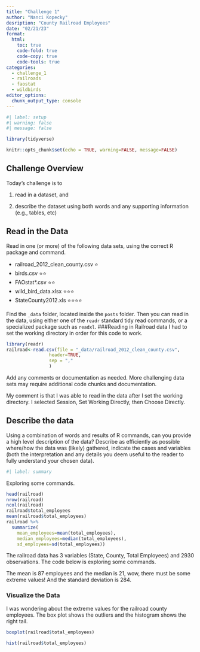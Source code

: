 ```yaml
---
title: "Challenge 1"
author: "Nanci Kopecky"
desription: "County Railroad Employees"
date: "02/21/23"
format:
  html:
    toc: true
    code-fold: true
    code-copy: true
    code-tools: true
categories:
  - challenge_1
  - railroads
  - faostat
  - wildbirds
editor_options: 
  chunk_output_type: console
---
```


```r
#| label: setup
#| warning: false
#| message: false

library(tidyverse)

knitr::opts_chunk$set(echo = TRUE, warning=FALSE, message=FALSE)
```

## Challenge Overview

Today's challenge is to

1)  read in a dataset, and

2)  describe the dataset using both words and any supporting information (e.g., tables, etc)

## Read in the Data

Read in one (or more) of the following data sets, using the correct R package and command.

-   railroad_2012_clean_county.csv ⭐
-   birds.csv ⭐⭐
-   FAOstat\*.csv ⭐⭐
-   wild_bird_data.xlsx ⭐⭐⭐
-   StateCounty2012.xls ⭐⭐⭐⭐

Find the `_data` folder, located inside the `posts` folder. Then you can read in the data, using either one of the `readr` standard tidy read commands, or a specialized package such as `readxl`. ###Reading in Railroad data I had to set the working directory in order for this code to work.

```r
library(readr)
railroad<-read.csv(file = "_data/railroad_2012_clean_county.csv",
                header=TRUE,
                sep = ","
                )

```

Add any comments or documentation as needed. More challenging data sets may require additional code chunks and documentation.

My comment is that I was able to read in the data after I set the working directory. I selected Session, Set Working Directly, then Choose Directly.

## Describe the data

Using a combination of words and results of R commands, can you provide a high level description of the data? Describe as efficiently as possible where/how the data was (likely) gathered, indicate the cases and variables (both the interpretation and any details you deem useful to the reader to fully understand your chosen data).

```r
#| label: summary
```

Exploring some commands.

```r
head(railroad)
nrow(railroad)
ncol(railroad)
railroad$total_employees
mean(railroad$total_employees)
railroad %>%
  summarize(
    mean_employees=mean(total_employees),
    median_employees=median(total_employees),
    sd_employees=sd(total_employees))
```

The railroad data has 3 variables (State, County, Total Employees) and 2930 observations. The code below is exploring some commands.

The mean is 87 employees and the median is 21, wow, there must be some extreme values! And the standard deviation is 284.

### Visualize the Data

I was wondering about the extreme values for the railroad county employees. The box plot shows the outliers and the histogram shows the right tail.

```r
boxplot(railroad$total_employees)

```

```r
hist(railroad$total_employees)
```

